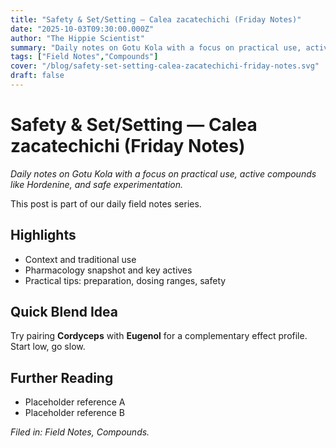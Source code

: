 ```yaml
---
title: "Safety & Set/Setting — Calea zacatechichi (Friday Notes)"
date: "2025-10-03T09:30:00.000Z"
author: "The Hippie Scientist"
summary: "Daily notes on Gotu Kola with a focus on practical use, active compounds like Hordenine, and safe experimentation."
tags: ["Field Notes","Compounds"]
cover: "/blog/safety-set-setting-calea-zacatechichi-friday-notes.svg"
draft: false
---
```



# Safety & Set/Setting — Calea zacatechichi (Friday Notes)

_Daily notes on Gotu Kola with a focus on practical use, active compounds like Hordenine, and safe experimentation._

<Callout emoji="🌿">This post is part of our daily field notes series.</Callout>

## Highlights

- Context and traditional use
- Pharmacology snapshot and key actives
- Practical tips: preparation, dosing ranges, safety

## Quick Blend Idea

Try pairing **Cordyceps** with **Eugenol** for a complementary effect profile. Start low, go slow.

## Further Reading

- Placeholder reference A
- Placeholder reference B

*Filed in: Field Notes, Compounds.*
